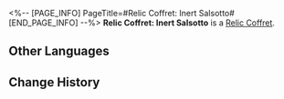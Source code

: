 <%-- [PAGE_INFO]
PageTitle=#Relic Coffret: Inert Salsotto#
[END_PAGE_INFO] --%>
{{Item Infobox
|id          = 71017
|image       = Item Relic Coffret- Inert Salsotto.png
|type        = Relic Coffret
|invCategory = Valuables
|rarity      = 5
|effect      = A device used to collect and restore the Lightdust in the Fragmentum to its original form. Use this to obtain a random 5-star relic from the Inert Salsotto set.
|description = You never know what's in the box until you open it.
}}
{{Description|''"So it's essentially like buying a lottery ticket?"<br />"At least we don't need to worry about finding a cat that is both dead and alive."''}}
'''Relic Coffret: Inert Salsotto''' is a [[Relic Coffret]].

==Other Languages==
{{Other Languages
|en   = Relic Coffret: Inert Salsotto
|zhs  = 遗器铸盒：停转的萨尔索图
|zht  = 遺器鑄盒：停轉的薩爾索圖
|ja   = 遺物ボックス：自転が止まったサルソット
|ko   = 유물 주조함: 회전을 멈춘 살소토
|es   = Cofre de artefactos: Salsotto inerte
|fr   = Coffret à relique : Salsotto inerte
|ru   = Сундук с Реликвиями: Замершее Салсотто
|th   = กล่องรีลิกส์: Inert Salsotto
|vi   = Hộp Đúc Di Vật: Salsotto Dừng Xoay
|de   = Reliktkästchen: Regloses Salsotto
|id   = Relic Coffret: Inert Salsotto
|pt   = Cofre de Relíquia: Salsotto Inerte
}}

==Change History==
{{Change History|2.0}}